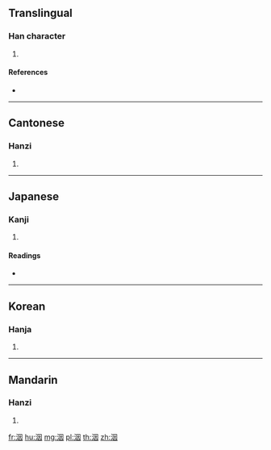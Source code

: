 {{character info/new}}
==Translingual==

===Han character===
{{Han char|rn=85|rad=水|as=06|sn=9|four=36100|canj=EWK}}

# {{defn|Han|sort=水06}}

====References====
* {{Han ref|kx=0619.230|dkj=17358|dj=1014.150|hdz=31607.050|uh=6D07|ud=27911|bh=CFA7|bd=53159}}

----

==Cantonese==

===Hanzi===
{{yue-hanzi|jyut=jan1|y=yan1}}

# {{defn|lang=yue|sort=水06}}

----

==Japanese==

===Kanji===
{{ja-kanji|grade=|rs=水06}}

# {{defn|lang=ja|sort=水06}}

====Readings====
* {{ja-readings|on=[[いん]] (in), [[えつ]] (etsu), [[えち]] (echi)|kun=[[しずむ]] (shizumu)}}

----

==Korean==

===Hanja===
{{ko-hanja|hangeul=인|eumhun=|rv=in|mr=in|y=in}}

# {{defn|lang=ko|sort=水06}}

----

==Mandarin==

===Hanzi===
{{cmn-hanzi|pin=[[yīn]] ([[yin1]])|wg=yin<sup>1</sup>}}

# {{defn|lang=cmn|sort=水06}}

[[fr:洇]]
[[hu:洇]]
[[mg:洇]]
[[pl:洇]]
[[th:洇]]
[[zh:洇]]